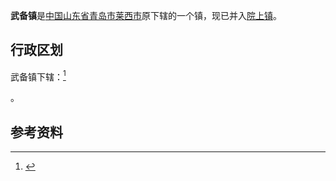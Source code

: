 {{中国乡级行政区|37/02/85/112/000}}

'''武备镇'''是[[中华人民共和国|中国]][[山东省|山东省]][[青岛市|青岛市]][[莱西市|莱西市]]原下辖的一个镇，现已并入[[院上镇|院上镇]]。

== 行政区划 ==

武备镇下辖：<ref>{{PRC admin/ref sgc|37/02/85/112/000}}</ref>

{{PRC admin/children|37/02/85/112/000}}。

==参考资料==
{{reflist}}

{{PRC admin/navcat|37/02/85/112/000}}